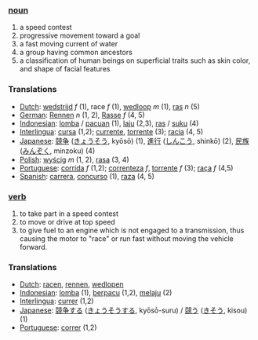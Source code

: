 === [[noun]] ===
# a speed contest
# progressive movement toward a goal
# a fast moving current of water
# a group having common ancestors
# a classification of human beings on superficial traits such as skin color, and shape of facial features

=== Translations ===
*[[Dutch]]: [[wedstrijd]] ''f'' (1), race ''f'' (1), [[wedloop]] ''m'' (1), [[ras]] ''n'' (5)
*[[German]]: [[Rennen]] ''n'' (1, 2), [[Rasse]] ''f'' (4, 5)
*[[Indonesian]]: [[lomba]] / [[pacu]]an (1), [[laju]] (2,3), [[ras]] / [[suku]] (4)
*[[Interlingua]]: [[cursa]] (1,2); [[currente]], [[torrente]] (3); [[racia]] (4, 5)
*[[Japanese]]: [[競争]] ([[きょうそう]], kyōsō) (1), [[進行]] ([[しんこう]], shinkō) (2), [[民族]] ([[みんぞく]], minzoku) (4)
*[[Polish]]: [[wyścig]] ''m'' (1, 2), [[rasa]] (3, 4)
*[[Portuguese]]: [[corrida]] ''f'' (1,2); [[correnteza]] ''f'', [[torrente]] ''f'' (3); [[raça]] ''f'' (4,5)
*[[Spanish]]: [[carrera]], [[concurso]] (1), [[raza]] (4, 5)

=== [[verb]] ===
# to take part in a speed contest
# to move or drive at top speed
# to give fuel to an engine which is not engaged to a transmission, thus causing the motor to "race" or run fast without moving the vehicle forward.

=== Translations ===
*[[Dutch]]: [[racen]], [[rennen]], [[wedlopen]]
*[[Indonesian]]: [[lomba]] (1), [[pacu|berpacu]] (1,2), [[laju|melaju]] (2)
*[[Interlingua]]: [[currer]] (1,2)
*[[Japanese]]: [[競争]]する ([[きょうそう]]する, kyōsō-suru) / [[競う]] ([[きそう]], kisou) (1)
*[[Portuguese]]: [[correr]] (1,2)